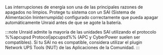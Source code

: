 Las interrupciones de energía son una de las principales razones de apagados no limpios. Protege tu sistema con un SAI (Sistema de Alimentación Ininterrumpida) configurado correctamente que pueda apagar automáticamente Unraid antes de que se agote la batería.

:::note
Unraid admite la mayoría de las unidades SAI utilizando el protocolo %%apcupsd Protocol|apcupsd%% (APC y CyberPower suelen ser compatibles). Si tu SAI no es compatible, considera utilizar el plugin Network UPS Tools (NUT) de las Aplicaciones de la Comunidad.
:::
